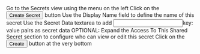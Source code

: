 


<Flow id="create-secret-ui">
  <Step>
    Go to the <NavStep>Secrets</NavStep> view using the menu on the left
  </Step>
  <Step>
    Click on the <Button>Create Secret</Button> button
  </Step>
  <Step>
    Use the <Label>Display Name</Label> field to define the name of this secret
  </Step>
  <Step>
    Use the <Label>Secret Data</Label> textarea to add <Input>key: value</Input> pairs as secret data
  </Step>
  <Step>
    OPTIONAL: Expand the <Expander>Access To This Shared Secret</Expander> section to configure who can view or edit this secret
  </Step>
  <Step image="">
    Click on the <Button>Create</Button> button at the very bottom
  </Step>
</Flow>